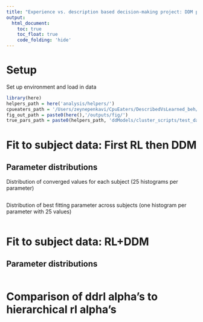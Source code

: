 ```yaml
---
title: "Experience vs. description based decision-making project: DDM parameter recovery multiple round optimization"
output: 
  html_document:
    toc: true
    toc_float: true
    code_folding: 'hide'
---
```


# Setup

Set up environment and load in data

```r
library(here)
helpers_path = here('analysis/helpers/')
cpueaters_path = '/Users/zeynepenkavi/CpuEaters/DescribedVsLearned_beh/analysis/helpers/'
fig_out_path = paste0(here(),'/outputs/fig/')
true_pars_path = paste0(helpers_path, 'ddModels/cluster_scripts/test_data/')
```

# Fit to subject data: First RL then DDM

## Parameter distributions

Distribution of converged values for each subject (25 histograms per parameter)

```r

```

Distribution of best fitting parameter across subjects (one histogram per parameter with 25 values)

```r

```

# Fit to subject data: RL+DDM

## Parameter distributions

```r

```

# Comparison of ddrl alpha's to hierarchical rl alpha's

```r

```

